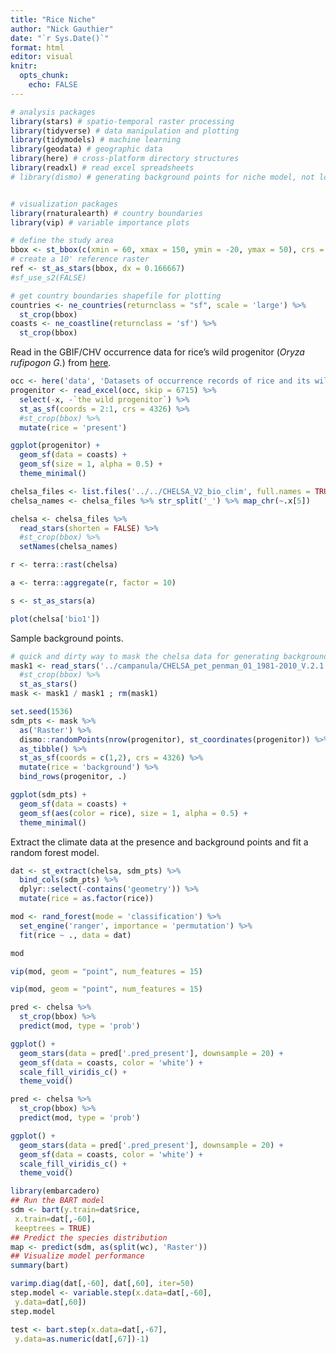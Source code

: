 ```yaml
---
title: "Rice Niche"
author: "Nick Gauthier"
date: "`r Sys.Date()`"
format: html
editor: visual
knitr: 
  opts_chunk:
    echo: FALSE
---
```


```r
# analysis packages
library(stars) # spatio-temporal raster processing
library(tidyverse) # data manipulation and plotting
library(tidymodels) # machine learning
library(geodata) # geographic data
library(here) # cross-platform directory structures
library(readxl) # read excel spreadsheets
# library(dismo) # generating background points for niche model, not loaded but should be installed


# visualization packages
library(rnaturalearth) # country boundaries
library(vip) # variable importance plots

# define the study area
bbox <- st_bbox(c(xmin = 60, xmax = 150, ymin = -20, ymax = 50), crs = 4326)
# create a 10' reference raster
ref <- st_as_stars(bbox, dx = 0.166667)
#sf_use_s2(FALSE)

# get country boundaries shapefile for plotting
countries <- ne_countries(returnclass = "sf", scale = 'large') %>%
  st_crop(bbox)
coasts <- ne_coastline(returnclass = 'sf') %>%
  st_crop(bbox)
```

Read in the GBIF/CHV occurrence data for rice's wild progenitor (*Oryza rufipogon G.*) from [here](https://figshare.com/articles/figure/Niche_and_range_shifts_between_rice_and_its_wild_progenitor/19076711?file=33903758).

```r
occ <- here('data', 'Datasets of occurrence records of rice and its wild progenitor.xlsx')
progenitor <- read_excel(occ, skip = 6715) %>%
  select(-x, -`the wild progenitor`) %>%
  st_as_sf(coords = 2:1, crs = 4326) %>%
  #st_crop(bbox) %>%
  mutate(rice = 'present')

ggplot(progenitor) +
  geom_sf(data = coasts) +
  geom_sf(size = 1, alpha = 0.5) +
  theme_minimal()
```

```r
chelsa_files <- list.files('../../CHELSA_V2_bio_clim', full.names = TRUE)[c(1:20, 25:70)]
chelsa_names <- chelsa_files %>% str_split('_') %>% map_chr(~.x[5])

chelsa <- chelsa_files %>%
  read_stars(shorten = FALSE) %>%
  #st_crop(bbox) %>%
  setNames(chelsa_names)

r <- terra::rast(chelsa)

a <- terra::aggregate(r, factor = 10)

s <- st_as_stars(a)
```

```r
plot(chelsa['bio1'])
```

Sample background points.

```r
# quick and dirty way to mask the chelsa data for generating background points
mask1 <- read_stars('../campanula/CHELSA_pet_penman_01_1981-2010_V.2.1.tif') %>%
  #st_crop(bbox) %>%
  st_as_stars()
mask <- mask1 / mask1 ; rm(mask1)

set.seed(1536)
sdm_pts <- mask %>% 
  as('Raster') %>% 
  dismo::randomPoints(nrow(progenitor), st_coordinates(progenitor)) %>% 
  as_tibble() %>%
  st_as_sf(coords = c(1,2), crs = 4326) %>%
  mutate(rice = 'background') %>%
  bind_rows(progenitor, .)

ggplot(sdm_pts) +
  geom_sf(data = coasts) +
  geom_sf(aes(color = rice), size = 1, alpha = 0.5) +
  theme_minimal()
```

Extract the climate data at the presence and background points and fit a random forest model.

```r
dat <- st_extract(chelsa, sdm_pts) %>% 
  bind_cols(sdm_pts) %>%
  dplyr::select(-contains('geometry')) %>%
  mutate(rice = as.factor(rice))

mod <- rand_forest(mode = 'classification') %>%
  set_engine('ranger', importance = 'permutation') %>%
  fit(rice ~ ., data = dat)

mod
```

```r
vip(mod, geom = "point", num_features = 15)
```

```r
vip(mod, geom = "point", num_features = 15)
```

```r
pred <- chelsa %>%
  st_crop(bbox) %>%
  predict(mod, type = 'prob') 

ggplot() +
  geom_stars(data = pred['.pred_present'], downsample = 20) +
  geom_sf(data = coasts, color = 'white') +
  scale_fill_viridis_c() +
  theme_void()
```

```r
pred <- chelsa %>%
  st_crop(bbox) %>%
  predict(mod, type = 'prob') 

ggplot() +
  geom_stars(data = pred['.pred_present'], downsample = 20) +
  geom_sf(data = coasts, color = 'white') +
  scale_fill_viridis_c() +
  theme_void()
```

```r
library(embarcadero)
## Run the BART model
sdm <- bart(y.train=dat$rice,
 x.train=dat[,-60],
 keeptrees = TRUE)
## Predict the species distribution
map <- predict(sdm, as(split(wc), 'Raster'))
## Visualize model performance
summary(bart)
```

```r
varimp.diag(dat[,-60], dat[,60], iter=50)
step.model <- variable.step(x.data=dat[,-60],
 y.data=dat[,60])
step.model
```

```r
test <- bart.step(x.data=dat[,-67],
 y.data=as.numeric(dat[,67])-1)
```

